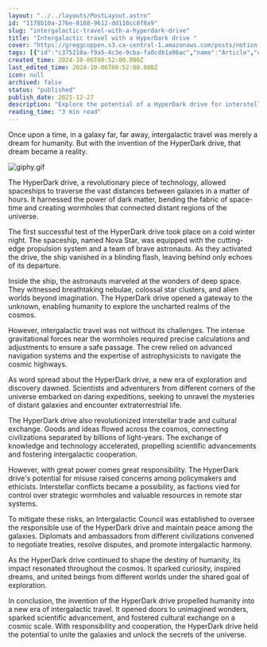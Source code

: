```yaml
---
layout: "../../layouts/PostLayout.astro"
id: "1178b10a-276e-8188-9612-dd110cc8f8a9"
slug: "intergalactic-travel-with-a-hyperdark-drive"
title: "Intergalactic travel with a HyperDark drive "
cover: "https://greggcoppen.s3.ca-central-1.amazonaws.com/posts/notion-a3595c5ac20470a3b3981b558b836221bdc1b97c30fc4b6e6a2f0aea7eaec768.jpg"
tags: [{"id":"c375218a-f9a5-4c3e-9cba-fa0cdb1a96ac","name":"Article","color":"pink"},{"id":"3009090d-d121-4526-8531-8c6ca4a7085e","name":"Short Story","color":"yellow"}]
created_time: 2024-10-06T00:52:00.000Z
last_edited_time: 2024-10-06T00:52:00.000Z
icon: null
archived: false
status: "published"
publish_date: 2021-12-27
description: "Explore the potential of a HyperDark drive for interstellar transportation and the opportunities it could unlock for intergalactic exploration."
reading_time: "3 min read"
---
```




Once upon a time, in a galaxy far, far away, intergalactic travel was merely a dream for humanity. But with the invention of the HyperDark drive, that dream became a reality.


![giphy.gif](https://media3.giphy.com/media/3owvKgRjmrtgJikO7C/giphy.gif?cid=7941fdc6uey8k9ga58x7e7gspaqt1mn1jwvleviuiiga0d0i&ep=v1_gifs_search&rid=giphy.gif&ct=g)


The HyperDark drive, a revolutionary piece of technology, allowed spaceships to traverse the vast distances between galaxies in a matter of hours. It harnessed the power of dark matter, bending the fabric of space-time and creating wormholes that connected distant regions of the universe.


The first successful test of the HyperDark drive took place on a cold winter night. The spaceship, named Nova Star, was equipped with the cutting-edge propulsion system and a team of brave astronauts. As they activated the drive, the ship vanished in a blinding flash, leaving behind only echoes of its departure.


Inside the ship, the astronauts marveled at the wonders of deep space. They witnessed breathtaking nebulae, colossal star clusters, and alien worlds beyond imagination. The HyperDark drive opened a gateway to the unknown, enabling humanity to explore the uncharted realms of the cosmos.


However, intergalactic travel was not without its challenges. The intense gravitational forces near the wormholes required precise calculations and adjustments to ensure a safe passage. The crew relied on advanced navigation systems and the expertise of astrophysicists to navigate the cosmic highways.


As word spread about the HyperDark drive, a new era of exploration and discovery dawned. Scientists and adventurers from different corners of the universe embarked on daring expeditions, seeking to unravel the mysteries of distant galaxies and encounter extraterrestrial life.


The HyperDark drive also revolutionized interstellar trade and cultural exchange. Goods and ideas flowed across the cosmos, connecting civilizations separated by billions of light-years. The exchange of knowledge and technology accelerated, propelling scientific advancements and fostering intergalactic cooperation.


However, with great power comes great responsibility. The HyperDark drive's potential for misuse raised concerns among policymakers and ethicists. Interstellar conflicts became a possibility, as factions vied for control over strategic wormholes and valuable resources in remote star systems.


To mitigate these risks, an Intergalactic Council was established to oversee the responsible use of the HyperDark drive and maintain peace among the galaxies. Diplomats and ambassadors from different civilizations convened to negotiate treaties, resolve disputes, and promote intergalactic harmony.


As the HyperDark drive continued to shape the destiny of humanity, its impact resonated throughout the cosmos. It sparked curiosity, inspired dreams, and united beings from different worlds under the shared goal of exploration.


In conclusion, the invention of the HyperDark drive propelled humanity into a new era of intergalactic travel. It opened doors to unimagined wonders, sparked scientific advancement, and fostered cultural exchange on a cosmic scale. With responsibility and cooperation, the HyperDark drive held the potential to unite the galaxies and unlock the secrets of the universe.


